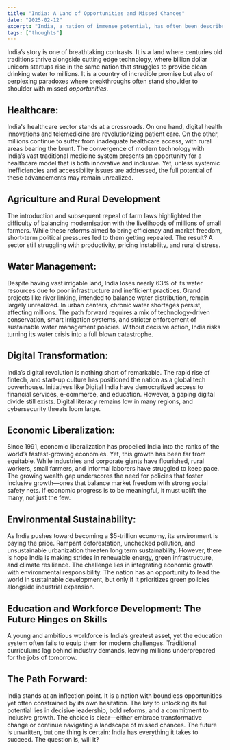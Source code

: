 ```yaml
---
title: "India: A Land of Opportunities and Missed Chances"  
date: "2025-02-12"  
excerpt: "India, a nation of immense potential, has often been described as a land of opportunities. However, as we delve deeper into its recent history and current challenges, it becomes evident that it's also a land of missed opportunities."  
tags: ["thoughts"]
---
```


India’s story is one of breathtaking contrasts. It is a land where centuries old traditions thrive alongside cutting edge technology, where billion dollar unicorn startups rise in the same nation that struggles to provide clean drinking water to millions. It is a country of incredible promise but also of perplexing paradoxes where breakthroughs often stand shoulder to shoulder with missed *opportunities*.

## Healthcare: 

India's healthcare sector stands at a crossroads. On one hand, digital health innovations and telemedicine are revolutionizing patient care. On the other, millions continue to suffer from inadequate healthcare access, with rural areas bearing the brunt. The convergence of modern technology with India’s vast traditional medicine system presents an opportunity for a healthcare model that is both innovative and inclusive. Yet, unless systemic inefficiencies and accessibility issues are addressed, the full potential of these advancements may remain unrealized.

## Agriculture and Rural Development

The introduction and subsequent repeal of farm laws highlighted the difficulty of balancing modernisation with the livelihoods of millions of small farmers. While these reforms aimed to bring efficiency and market freedom, short-term political pressures led to them getting repealed. The result? A sector still struggling with productivity, pricing instability, and rural distress. 

## Water Management: 

Despite having vast irrigable land, India loses nearly 63% of its water resources due to poor infrastructure and inefficient practices. Grand projects like river linking, intended to balance water distribution, remain largely unrealized. In urban centers, chronic water shortages persist, affecting millions. The path forward requires a mix of technology-driven conservation, smart irrigation systems, and stricter enforcement of sustainable water management policies. Without decisive action, India risks turning its water crisis into a full blown catastrophe.

## Digital Transformation:

India’s digital revolution is nothing short of remarkable. The rapid rise of fintech, and start-up culture has positioned the nation as a global tech powerhouse. Initiatives like Digital India have democratized access to financial services, e-commerce, and education. However, a gaping digital divide still exists. Digital literacy remains low in many regions, and cybersecurity threats loom large. 

## Economic Liberalization: 

Since 1991, economic liberalization has propelled India into the ranks of the world’s fastest-growing economies. Yet, this growth has been far from equitable. While industries and corporate giants have flourished, rural workers, small farmers, and informal laborers have struggled to keep pace. The growing wealth gap underscores the need for policies that foster inclusive growth—ones that balance market freedom with strong social safety nets. If economic progress is to be meaningful, it must uplift the many, not just the few.

## Environmental Sustainability: 

As India pushes toward becoming a \$5-trillion economy, its environment is paying the price. Rampant deforestation, unchecked pollution, and unsustainable urbanization threaten long term sustainability. However, there is hope India is making strides in renewable energy, green infrastructure, and climate resilience. The challenge lies in integrating economic growth with environmental responsibility. The nation has an opportunity to lead the world in sustainable development, but only if it prioritizes green policies alongside industrial expansion.

## Education and Workforce Development: The Future Hinges on Skills

A young and ambitious workforce is India’s greatest asset, yet the education system often fails to equip them for modern challenges. Traditional curriculums lag behind industry demands, leaving millions underprepared for the jobs of tomorrow. 


## The Path Forward:

India stands at an inflection point. It is a nation with boundless opportunities yet often constrained by its own hesitation. The key to unlocking its full potential lies in decisive leadership, bold reforms, and a commitment to inclusive growth. The choice is clear—either embrace transformative change or continue navigating a landscape of missed chances. The future is unwritten, but one thing is certain: India has everything it takes to succeed. The question is, will it?

